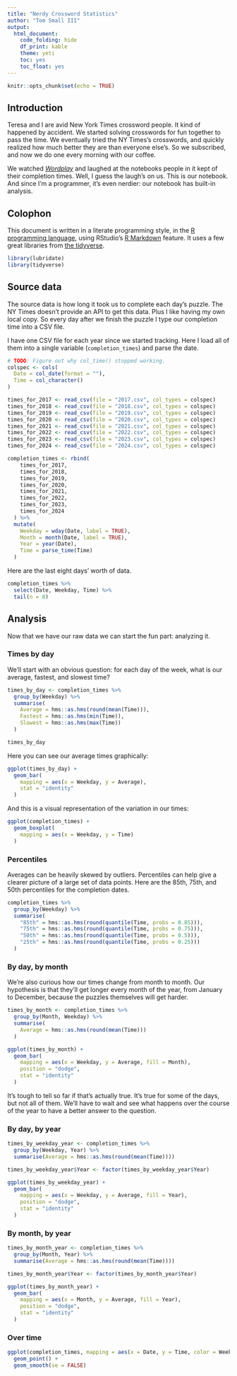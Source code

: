 ```yaml
---
title: "Nerdy Crossword Statistics"
author: "Tom Small III"
output:
  html_document:
    code_folding: hide
    df_print: kable
    theme: yeti
    toc: yes
    toc_float: yes
---
```


```r
knitr::opts_chunk$set(echo = TRUE)
```

## Introduction

Teresa and I are avid New York Times crossword people. It kind of happened by accident. We started solving crosswords for fun together to pass the time. We eventually tried the NY Times's crosswords, and quickly realized how much better they are than everyone else's. So we subscribed, and now we do one every morning with our coffee.

We watched [*Wordplay*](https://en.wikipedia.org/wiki/Wordplay_%28film%29) and laughed at the notebooks people in it kept of their completion times. Well, I guess the laugh's on us. This is our notebook. And since I'm a programmer, it's even nerdier: our notebook has built-in analysis.

## Colophon

This document is written in a literate programming style, in the [R programming language][RLANG], using RStudio's [R Markdown][RMARK] feature. It uses a few great libraries from [the tidyverse][TIDYV].

  [RLANG]: https://www.r-project.org/
  [RMARK]: http://rmarkdown.rstudio.com/
  [TIDYV]: http://tidyverse.org/

```r
library(lubridate)
library(tidyverse)
```

## Source data

The source data is how long it took us to complete each day's puzzle. The NY Times doesn't provide an API to get this data. Plus I like having my own local copy. So every day after we finish the puzzle I type our completion time into a CSV file.

I have one CSV file for each year since we started tracking. Here I load all of them into a single variable (`completion_times`) and parse the date.

```r
# TODO: Figure out why col_time() stopped working.
colspec <- cols(
  Date = col_date(format = ""),
  Time = col_character()
)

times_for_2017 <- read_csv(file = "2017.csv", col_types = colspec)
times_for_2018 <- read_csv(file = "2018.csv", col_types = colspec)
times_for_2019 <- read_csv(file = "2019.csv", col_types = colspec)
times_for_2020 <- read_csv(file = "2020.csv", col_types = colspec)
times_for_2021 <- read_csv(file = "2021.csv", col_types = colspec)
times_for_2022 <- read_csv(file = "2022.csv", col_types = colspec)
times_for_2023 <- read_csv(file = "2023.csv", col_types = colspec)
times_for_2024 <- read_csv(file = "2024.csv", col_types = colspec)

completion_times <- rbind(
    times_for_2017,
    times_for_2018,
    times_for_2019,
    times_for_2020,
    times_for_2021,
    times_for_2022,
    times_for_2023,
    times_for_2024
  ) %>%
  mutate(
    Weekday = wday(Date, label = TRUE),
    Month = month(Date, label = TRUE),
    Year = year(Date),
    Time = parse_time(Time)
  )
```

Here are the last eight days' worth of data.

```r
completion_times %>%
  select(Date, Weekday, Time) %>%
  tail(n = 8)
```

## Analysis

Now that we have our raw data we can start the fun part: analyzing it.

### Times by day

We'll start with an obvious question: for each day of the week, what is our average, fastest, and slowest time?

```r
times_by_day <- completion_times %>%
  group_by(Weekday) %>%
  summarise(
    Average = hms::as.hms(round(mean(Time))),
    Fastest = hms::as.hms(min(Time)),
    Slowest = hms::as.hms(max(Time))
  )

times_by_day
```

Here you can see our average times graphically:

```r
ggplot(times_by_day) +
  geom_bar(
    mapping = aes(x = Weekday, y = Average),
    stat = "identity"
  )
```

And this is a visual representation of the variation in our times:

```r
ggplot(completion_times) +
  geom_boxplot(
    mapping = aes(x = Weekday, y = Time)
  )
```

### Percentiles

Averages can be heavily skewed by outliers. Percentiles can help give a clearer picture of a large set of data points. Here are the 85th, 75th, and 50th percentiles for the completion dates.

```r
completion_times %>%
  group_by(Weekday) %>%
  summarise(
    "85th" = hms::as.hms(round(quantile(Time, probs = 0.85))),
    "75th" = hms::as.hms(round(quantile(Time, probs = 0.75))),
    "50th" = hms::as.hms(round(quantile(Time, probs = 0.5))),
    "25th" = hms::as.hms(round(quantile(Time, probs = 0.25)))
  )
```

### By day, by month

We're also curious how our times change from month to month. Our hypothesis is that they'll get longer every month of the year, from January to December, because the puzzles themselves will get harder.

```r
times_by_month <- completion_times %>%
  group_by(Month, Weekday) %>%
  summarise(
    Average = hms::as.hms(round(mean(Time)))
  )

ggplot(times_by_month) +
  geom_bar(
    mapping = aes(x = Weekday, y = Average, fill = Month),
    position = "dodge",
    stat = "identity"
  )
```

It's tough to tell so far if that's actually true. It's true for some of the days, but not all of them. We'll have to wait and see what happens over the course of the year to have a better answer to the question.

### By day, by year

```r
times_by_weekday_year <- completion_times %>%
  group_by(Weekday, Year) %>%
  summarise(Average = hms::as.hms(round(mean(Time))))

times_by_weekday_year$Year <- factor(times_by_weekday_year$Year)

ggplot(times_by_weekday_year) +
  geom_bar(
    mapping = aes(x = Weekday, y = Average, fill = Year),
    position = "dodge",
    stat = "identity"
  )
```

### By month, by year

```r
times_by_month_year <- completion_times %>%
  group_by(Month, Year) %>%
  summarise(Average = hms::as.hms(round(mean(Time))))

times_by_month_year$Year <- factor(times_by_month_year$Year)

ggplot(times_by_month_year) +
  geom_bar(
    mapping = aes(x = Month, y = Average, fill = Year),
    position = "dodge",
    stat = "identity"
  )
```

### Over time

```r
ggplot(completion_times, mapping = aes(x = Date, y = Time, color = Weekday)) +
  geom_point() +
  geom_smooth(se = FALSE)
```
